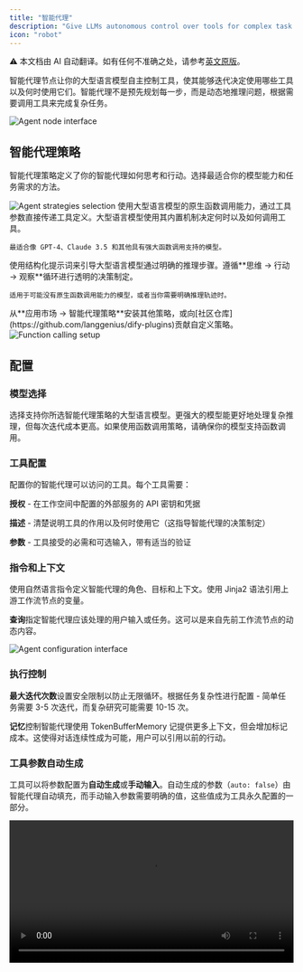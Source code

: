 ```yaml
---
title: "智能代理"
description: "Give LLMs autonomous control over tools for complex task execution"
icon: "robot"
---
```


<Note> ⚠️ 本文档由 AI 自动翻译。如有任何不准确之处，请参考[英文原版](/en/documentation/pages/nodes/agent)。</Note>


智能代理节点让你的大型语言模型自主控制工具，使其能够迭代决定使用哪些工具以及何时使用它们。智能代理不是预先规划每一步，而是动态地推理问题，根据需要调用工具来完成复杂任务。

<Frame caption="智能代理节点配置界面">
  <img src="https://assets-docs.dify.ai/dify-enterprise-mintlify/en/guides/workflow/node/1f4d803ff68394d507abd3bcc13ba0f3.png" alt="Agent node interface" />
</Frame>

## 智能代理策略

智能代理策略定义了你的智能代理如何思考和行动。选择最适合你的模型能力和任务需求的方法。

<Frame caption="可用的智能代理策略选项">
  <img src="https://assets-docs.dify.ai/dify-enterprise-mintlify/en/guides/workflow/node/f14082c44462ac03955e41d66ffd4cca.png" alt="Agent strategies selection" />
</Frame>

<Tabs>
  <Tab title="函数调用">
    使用大型语言模型的原生函数调用能力，通过工具参数直接传递工具定义。大型语言模型使用其内置机制决定何时以及如何调用工具。
    
    最适合像 GPT-4、Claude 3.5 和其他具有强大函数调用支持的模型。
  </Tab>
  
  <Tab title="推理与行动 (ReAct)">
    使用结构化提示词来引导大型语言模型通过明确的推理步骤。遵循**思维 → 行动 → 观察**循环进行透明的决策制定。
    
    适用于可能没有原生函数调用能力的模型，或者当你需要明确推理轨迹时。
  </Tab>
</Tabs>

<Info>
  从**应用市场 → 智能代理策略**安装其他策略，或向[社区仓库](https://github.com/langgenius/dify-plugins)贡献自定义策略。
</Info>

<Frame caption="函数调用策略配置">
  <img src="https://assets-docs.dify.ai/dify-enterprise-mintlify/en/guides/workflow/node/10505cd7c6f0b3ba10161abb88d9e36b.png" alt="Function calling setup" />
</Frame>

## 配置

### 模型选择

选择支持你所选智能代理策略的大型语言模型。更强大的模型能更好地处理复杂推理，但每次迭代成本更高。如果使用函数调用策略，请确保你的模型支持函数调用。

### 工具配置

配置你的智能代理可以访问的工具。每个工具需要：

**授权** - 在工作空间中配置的外部服务的 API 密钥和凭据

**描述** - 清楚说明工具的作用以及何时使用它（这指导智能代理的决策制定）

**参数** - 工具接受的必需和可选输入，带有适当的验证

### 指令和上下文

使用自然语言指令定义智能代理的角色、目标和上下文。使用 Jinja2 语法引用上游工作流节点的变量。

**查询**指定智能代理应该处理的用户输入或任务。这可以是来自先前工作流节点的动态内容。

<Frame caption="智能代理配置参数">
  <img src="https://assets-docs.dify.ai/dify-enterprise-mintlify/en/guides/workflow/node/54c8e4f0eaa7379bd8c1b5ac6305b326.png" alt="Agent configuration interface" />
</Frame>

### 执行控制

**最大迭代次数**设置安全限制以防止无限循环。根据任务复杂性进行配置 - 简单任务需要 3-5 次迭代，而复杂研究可能需要 10-15 次。

**记忆**控制智能代理使用 TokenBufferMemory 记提供更多上下文，但会增加标记成本。这使得对话连续性成为可能，用户可以引用以前的行动。

### 工具参数自动生成

工具可以将参数配置为**自动生成**或**手动输入**。自动生成的参数（`auto: false`）由智能代理自动填充，而手动输入参数需要明确的值，这些值成为工具永久配置的一部分。

<video controls src="https://assets-docs.dify.ai/2025/04/1801b96763eb8f22f1e2158645897885.mp4" width="100%" />

## 输出变量

智能代理节点提供全面的输出，包括：

**最终答案** - 智能代理对查询的最终响应

**工具输出** - 执行期间每次工具调用的结果

**推理轨迹** - 逐步决策过程（推理与行动策略特别详细）在 JSON 输出中可用

**迭代计数** - 使用的推理循环次数

**成功状态** - 智能代理是否成功完成任务

**智能代理日志** - 带有元数据的结构化日志事件，用于调试和监控工具调用

## 用例

**研究与分析** - 智能代理可以自主搜索多个来源，综合信息，并提供全面的答案。

**故障排除** - 诊断任务，智能代理需要收集信息、测试假设，并根据发现调整其方法。

**多步数据处理** - 复杂的工作流，其中下一个行动取决于中间结果。

**动态 API 集成** - API 调用序列取决于无法预先确定的响应和条件的场景。

## 最佳实践

**清晰的工具描述**帮助智能代理了解何时以及如何有效使用每个工具。

**适当的迭代限制**防止失控成本，同时为复杂任务提供足够的灵活性。

**详细的指令**提供关于智能代理角色、目标以及任何约束或偏好的上下文。

**记忆管理**根据你的用例要求平衡上下文保留与标记效率。